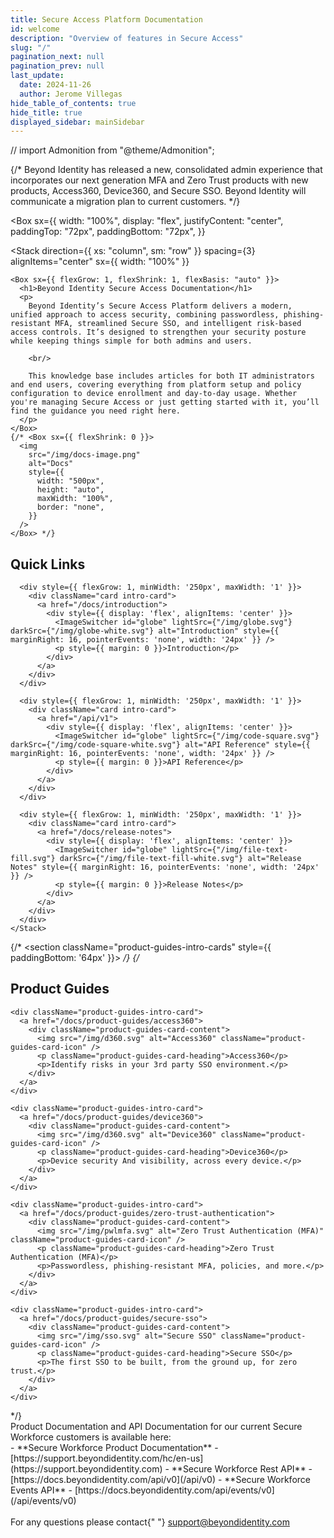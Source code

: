 ```yaml
---
title: Secure Access Platform Documentation
id: welcome
description: "Overview of features in Secure Access"
slug: "/"
pagination_next: null
pagination_prev: null
last_update:
  date: 2024-11-26
  author: Jerome Villegas
hide_table_of_contents: true
hide_title: true
displayed_sidebar: mainSidebar
---
```


// import Admonition from "@theme/Admonition";

{/* <Admonition type="caution" icon="" title="">
  Beyond Identity has released a new, consolidated admin experience that
  incorporates our next generation MFA and Zero Trust products with new
  products, Access360, Device360, and Secure SSO. Beyond Identity will
  communicate a migration plan to current customers.
</Admonition> */}

<Box
  sx={{
    width: "100%",
    display: "flex",
    justifyContent: "center",
    paddingTop: "72px",
    paddingBottom: "72px",
  }}
>
  <Stack
    direction={{ xs: "column", sm: "row" }}
    spacing={3}
    alignItems="center"
    sx={{ width: "100%" }}
  >
    <Box sx={{ flexGrow: 1, flexShrink: 1, flexBasis: "auto" }}>
      <h1>Beyond Identity Secure Access Documentation</h1>
      <p>
        Beyond Identity’s Secure Access Platform delivers a modern, unified approach to access security, combining passwordless, phishing-resistant MFA, streamlined Secure SSO, and intelligent risk-based access controls. It’s designed to strengthen your security posture while keeping things simple for both admins and users.

        <br/>

        This knowledge base includes articles for both IT administrators and end users, covering everything from platform setup and policy configuration to device enrollment and day-to-day usage. Whether you're managing Secure Access or just getting started with it, you’ll find the guidance you need right here.
      </p>
    </Box>
    {/* <Box sx={{ flexShrink: 0 }}>
      <img
        src="/img/docs-image.png"
        alt="Docs"
        style={{
          width: "500px",
          height: "auto",
          maxWidth: "100%",
          border: "none",
        }}
      />
    </Box> */}
  </Stack>
</Box>

<section className="intro-cards" style={{ paddingBottom: '64px' }}>
  <h2>Quick Links</h2>
  <div className="intro-cards">
    <Stack direction={{ xs: 'column', sm: 'column', md: 'column', lg: 'row' }} spacing={3} justifyContent="space-between" flexWrap="wrap">

      <div style={{ flexGrow: 1, minWidth: '250px', maxWidth: '1' }}>
        <div className="card intro-card">
          <a href="/docs/introduction">
            <div style={{ display: 'flex', alignItems: 'center' }}>
              <ImageSwitcher id="globe" lightSrc={"/img/globe.svg"} darkSrc={"/img/globe-white.svg"} alt="Introduction" style={{ marginRight: 16, pointerEvents: 'none', width: '24px' }} />
              <p style={{ margin: 0 }}>Introduction</p>
            </div>
          </a>
        </div>
      </div>

      <div style={{ flexGrow: 1, minWidth: '250px', maxWidth: '1' }}>
        <div className="card intro-card">
          <a href="/api/v1">
            <div style={{ display: 'flex', alignItems: 'center' }}>
              <ImageSwitcher id="globe" lightSrc={"/img/code-square.svg"} darkSrc={"/img/code-square-white.svg"} alt="API Reference" style={{ marginRight: 16, pointerEvents: 'none', width: '24px' }} />
              <p style={{ margin: 0 }}>API Reference</p>
            </div>
          </a>
        </div>
      </div>

      <div style={{ flexGrow: 1, minWidth: '250px', maxWidth: '1' }}>
        <div className="card intro-card">
          <a href="/docs/release-notes">
            <div style={{ display: 'flex', alignItems: 'center' }}>
              <ImageSwitcher id="globe" lightSrc={"/img/file-text-fill.svg"} darkSrc={"/img/file-text-fill-white.svg"} alt="Release Notes" style={{ marginRight: 16, pointerEvents: 'none', width: '24px' }} />
              <p style={{ margin: 0 }}>Release Notes</p>
            </div>
          </a>
        </div>
      </div>
    </Stack>

  </div>
</section>

{/* <section className="product-guides-intro-cards" style={{ paddingBottom: '64px' }}> */}
  {/* <h2>Product Guides</h2>
  <div className="product-guides-intro-cards-container">

    <div className="product-guides-intro-card">
      <a href="/docs/product-guides/access360">
        <div className="product-guides-card-content">
          <img src="/img/d360.svg" alt="Access360" className="product-guides-card-icon" />
          <p className="product-guides-card-heading">Access360</p>
          <p>Identify risks in your 3rd party SSO environment.</p>
        </div>
      </a>
    </div>

    <div className="product-guides-intro-card">
      <a href="/docs/product-guides/device360">
        <div className="product-guides-card-content">
          <img src="/img/d360.svg" alt="Device360" className="product-guides-card-icon" />
          <p className="product-guides-card-heading">Device360</p>
          <p>Device security And visibility, across every device.</p>
        </div>
      </a>
    </div>

    <div className="product-guides-intro-card">
      <a href="/docs/product-guides/zero-trust-authentication">
        <div className="product-guides-card-content">
          <img src="/img/pwlmfa.svg" alt="Zero Trust Authentication (MFA)" className="product-guides-card-icon" />
          <p className="product-guides-card-heading">Zero Trust Authentication (MFA)</p>
          <p>Passwordless, phishing-resistant MFA, policies, and more.</p>
        </div>
      </a>
    </div>

    <div className="product-guides-intro-card">
      <a href="/docs/product-guides/secure-sso">
        <div className="product-guides-card-content">
          <img src="/img/sso.svg" alt="Secure SSO" className="product-guides-card-icon" />
          <p className="product-guides-card-heading">Secure SSO</p>
          <p>The first SSO to be built, from the ground up, for zero trust.</p>
        </div>
      </a>
    </div>

  </div>
</section> */}


<div className="intro-informational" style={{ marginBottom: "64px" }}>
  Product Documentation and API Documentation for our current Secure Workforce
  customers is available here:
  <br/>
  - **Secure Workforce Product Documentation** - [https://support.beyondidentity.com/hc/en-us](https://support.beyondidentity.com)
  - **Secure Workforce Rest API** - [https://docs.beyondidentity.com/api/v0](/api/v0)
  - **Secure Workforce Events API** - [https://docs.beyondidentity.com/api/events/v0](/api/events/v0)
  <br></br>
  For any questions please contact{" "}
  <a href="mailto:support@beyondidentity.com">support@beyondidentity.com</a>
</div>
